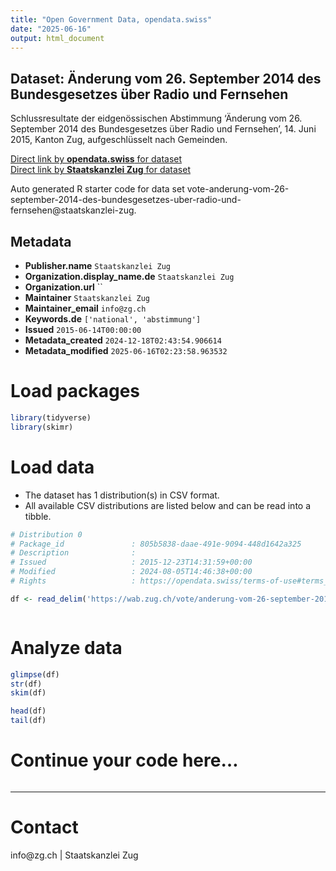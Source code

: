 ```yaml
---
title: "Open Government Data, opendata.swiss"
date: "2025-06-16"
output: html_document
---
```


## Dataset: Änderung vom 26. September 2014 des Bundesgesetzes über Radio und Fernsehen

Schlussresultate der eidgenössischen Abstimmung 'Änderung vom 26. September 2014 des Bundesgesetzes über Radio und Fernsehen', 14. Juni 2015, Kanton Zug, aufgeschlüsselt nach Gemeinden.

[Direct link by **opendata.swiss** for dataset](https://opendata.swiss/de/dataset/anderung-vom-26-september-2014-des-bundesgesetzes-uber-radio-und-fernsehen2)<br>
[Direct link by **Staatskanzlei Zug** for dataset](https://wab.zug.ch/vote/anderung-vom-26-september-2014-des-bundesgesetzes-uber-radio-und-fernsehen/data)

Auto generated R starter code for data set vote-anderung-vom-26-september-2014-des-bundesgesetzes-uber-radio-und-fernsehen@staatskanzlei-zug.

## Metadata

- **Publisher.name** `Staatskanzlei Zug`
- **Organization.display_name.de** `Staatskanzlei Zug`
- **Organization.url** ``
- **Maintainer** `Staatskanzlei Zug`
- **Maintainer_email** `info@zg.ch`
- **Keywords.de** `['national', 'abstimmung']`
- **Issued** `2015-06-14T00:00:00`
- **Metadata_created** `2024-12-18T02:43:54.906614`
- **Metadata_modified** `2025-06-16T02:23:58.963532`


# Load packages

```r

library(tidyverse)
library(skimr)

```

# Load data

-   The dataset has 1 distribution(s) in CSV format.
-   All available CSV distributions are listed below and can be read into a tibble.

```r

# Distribution 0
# Package_id               : 805b5838-daae-491e-9094-448d1642a325
# Description              : 
# Issued                   : 2015-12-23T14:31:59+00:00
# Modified                 : 2024-08-05T14:46:38+00:00
# Rights                   : https://opendata.swiss/terms-of-use#terms_by

df <- read_delim('https://wab.zug.ch/vote/anderung-vom-26-september-2014-des-bundesgesetzes-uber-radio-und-fernsehen/data-csv')



```

# Analyze data

```r

glimpse(df)
str(df)
skim(df)

head(df)
tail(df)

```

# Continue your code here...

```r

```

------------------------------------------------------------------------

# Contact

info@zg.ch | Staatskanzlei Zug
